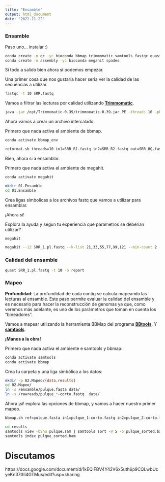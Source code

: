 ```yaml
---
title: "Ensamble"
output: html_document
date: "2022-11-22"
---
```

### Ensamble

Paso uno... instalar :)

```bash
conda create -n qc -yc bioconda bbmap trimmomatic samtools fastqc quast
conda create -n assembly -yc bioconda megahit spades
```

Si todo a salido bien ahora si podemos empezar.

Una primer cosa que nos gustaria hacer seria ver la calidad de las secuencias a utilizar.

```bash
fastqc -t 10 SRR.fastq
```

Vamos a filtrar las lecturas por calidad utilizando [**Trimmomatic**](http://www.usadellab.org/cms/?page=trimmomatic).

```bash
java -jar /opt/Trimmomatic-0.39/trimmomatic-0.39.jar PE -threads 10 -phred33 -trimlog triminfo.txt SRR_R1_001.fastq SRR_R2_001.fastq  SRR_R1_trimm.fastq  SRR_R1_unpair.fastq SRR_R2_trimm.fastq SRR_R2_unpair.fastq ILLUMINACLIP:/opt/Trimmomatic-0.39/adapters/TruSeq2-PE.fa:2:30:10:8:True LEADING:5 TRAILING:5 SLIDINGWINDOW:5:15 MINLEN:50
```

Ahora vamos a crear un archivo intercalado.

Primero que nada activa el ambiente de bbmap.

```bash
conda activate bbmap_env
```

```bash
reformat.sh threads=10 in1=SRR_R1.fastq in2=SRR_R2.fastq out=SRR_HQ.fastq
```

Bien, ahora si a ensamblar.

Primero que nada activa el ambiente de megahit.

```bash
conda activate megahit
```

```bash
mkdir 01.Ensamble
cd 01.Ensamble
```

Crea ligas simbolicas a los archivos fastq que vamos a utilizar para ensamblar. 

¡Ahora si!

Explora la ayuda y segun tu experiencia que parametros se deberian utilizar?  

```bash
megahit
```


```bash
megahit --12 SRR_1.pl.fastq --k-list 21,33,55,77,99,121 --min-count 2 --verbose -t 10 -o $i.pulque --out-prefix megahit 
```

### Calidad del ensamble 

```bash
quast SRR_1.pl.fastq -t 10 -o report
```

### Mapeo

**Profundidad**: La profundidad de cada contig se calcula mapeando las lecturas al ensamble. Este paso permite evaluar la calidad del ensamble y es necesario para hacer la reconstrucción de genomas ya que, como veremos más adelante, es uno de los parámetros que toman en cuenta los "bineadores". 

Vamos a mapear utilizando la herramienta BBMap del programa **[BBtools](https://jgi.doe.gov/data-and-tools/software-tools/bbtools/)**. Y [**samtools**](http://www.htslib.org/doc/samtools.html). 

**¡Manos a la obra!**

Primero que nada activa el ambiente e samtools y bbmap:

```bash
conda activate samtools
conda activate bbmap
```

Crea tu carpeta y una liga simbólica a los datos:

```bash
mkdir -p 02.Mapeo/{data,results}
cd 02.Mapeo/
ln -s /ensamble/pulque.fasta data/  
ln -s /rawreads/pulque_*-corto.fastq  data/ 
```

Ahora ¡sí! explora las opciones de bbmap, y vamos a hacer nuestro primer mapeo.

```bash
bbmap.sh ref=pulque.fasta in1=pulque_1-corto.fastq in2=pulque_2-corto.fastq out=pulque.sam kfilter=22 subfilter=15 maxindel=80 threads=4
```

```bash
cd results
samtools view -bShu pulque.sam | samtools sort -@ 5 -o pulque_sorted.bam
samtools index pulque_sorted.bam
```

# Discutamos

https://docs.google.com/document/d/1kEQlFBV4Y42V6x5uth6p9CQLwbUcyeKn37thI4GTMus/edit?usp=sharing


